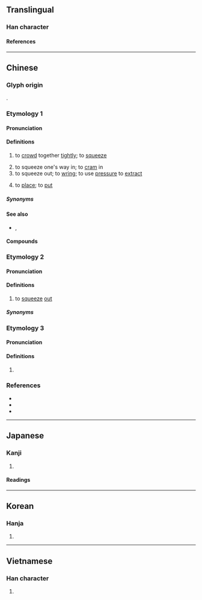 {{also|挤}}
{{character info}}
==Translingual==

===Han character===
{{Han char|rn=64|rad=手|as=14|sn=17|four=50023|canj=QYX|ids=⿰扌齊}}

====References====
{{Han ref|kx=0459.230|dkj=12848|dj=0808.160|hdz=31976.010|uh=64E0}}

----

==Chinese==

===Glyph origin===
{{Han etym}}
{{Han compound|手|alt1=扌|齊|ls=psc|c1=s|t1=hand|c2=p}}.

===Etymology 1===
{{zh-forms|s=挤|alt=㨈,𡬚}}

====Pronunciation====
{{zh-pron
|m=jǐ
|ma=zh-jǐ.ogg
|c=zai1
|h=pfs=
|md=
|mn=ml:ché
|mn-t=zin3/zi3
|w=
|mc=y
|oc=y
|cat=v
}}

====Definitions====
{{zh-hanzi}}

# to [[crowd]] together [[tightly]]; to [[squeeze]]
#: {{zh-x|擠 得{de} 像 沙丁魚|'''pack'''ed like sardines}}
# to squeeze one's way in; to [[cram]] in
# to squeeze out; to [[wring]]; to use [[pressure]] to [[extract]]
# {{lb|zh|Cantonese}} to [[place]]; to [[put]]

=====Synonyms=====
{{zh-dial}}

====See also====
* {{sense|to place}} {{zh-l|擺}}, {{zh-l|放}}

====Compounds====
{{zh-der|你推我擠|擠手捏腳|擠滿|擠眼弄眉|擁擠|擠兌|推擠|挨擠|擠抑|擠訛頭|擠壓|擠眉溜眼|擠眉弄眼|擠對|擠陷|排擠|擠乳機|擠撮|擠成一團|擠提|擠爆}}

===Etymology 2===
{{zh-forms|s=挤|alt=績}}

====Pronunciation====
{{zh-pron
|mn=xm,tw:chek/qz:chiak/zz:jek
|cat=v
}}

====Definitions====
{{zh-hanzi}}

# {{lb|zh|Hokkien}} to [[squeeze]] [[out]]

=====Synonyms=====
{{zh-dial}}

===Etymology 3===
{{zh-forms|s=挤}}

====Pronunciation====
{{zh-pron
|mn=xm,qz,tp:khoeh/zz,kh:kheh
|cat=v
}}

====Definitions====
{{zh-hanzi}}

# {{lb|zh|Hokkien}} {{zh-alt-form|𤲍}}

===References===
* {{R:yue:Hanzi}}
* {{R:twedu|A01692}}
* {{thcwd|12176}}

{{zh-cat|Beginning}}

----

==Japanese==

===Kanji===
{{ja-kanji|grade=|rs=手14}}

# {{rfdef|ja|sort=手14}}

====Readings====
{{ja-readings
|goon=さい
|kanon=せい
|kun=お-す
}}

----

==Korean==

===Hanja===
{{ko-hanja|제}}

# {{rfdef|ko|sort=手14}}

----

==Vietnamese==

===Han character===
{{vi-readings|rs=手14|reading=[[tê]], [[tể]], [[tễ]]}}

# {{rfdef|vi|sort=手14}}

{{cln|vi|Han tu}}